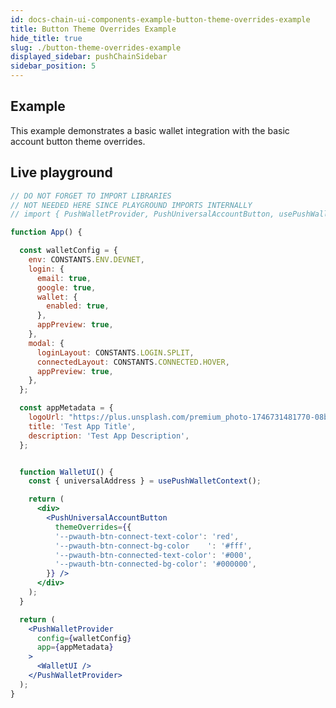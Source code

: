 ```yaml
---
id: docs-chain-ui-components-example-button-theme-overrides-example
title: Button Theme Overrides Example
hide_title: true
slug: ./button-theme-overrides-example
displayed_sidebar: pushChainSidebar
sidebar_position: 5
---
```


## Example

This example demonstrates a basic wallet integration with the basic account button theme overrides.

## Live playground
```jsx live customPropMinimized = 'true'
// DO NOT FORGET TO IMPORT LIBRARIES
// NOT NEEDED HERE SINCE PLAYGROUND IMPORTS INTERNALLY
// import { PushWalletProvider, PushUniversalAccountButton, usePushWalletContext, CONSTANTS } from '@pushchain/ui-kit';

function App() {

  const walletConfig = {
    env: CONSTANTS.ENV.DEVNET,
    login: {
      email: true,
      google: true,
      wallet: {
        enabled: true,
      },
      appPreview: true,
    },
    modal: {
      loginLayout: CONSTANTS.LOGIN.SPLIT,
      connectedLayout: CONSTANTS.CONNECTED.HOVER,
      appPreview: true,
    },
  };

  const appMetadata = {
    logoUrl: "https://plus.unsplash.com/premium_photo-1746731481770-08b2f71661d0?q=80&w=2671&auto=format&fit=crop&ixlib=rb-4.1.0&ixid=M3wxMjA3fDB8MHxwaG90by1wYWdlfHx8fGVufDB8fHx8fA%3D%3D",
    title: 'Test App Title',
    description: 'Test App Description',
  };


  function WalletUI() {
    const { universalAddress } = usePushWalletContext();

    return (
      <div>
        <PushUniversalAccountButton
          themeOverrides={{
          '--pwauth-btn-connect-text-color': 'red',
          '--pwauth-btn-connect-bg-color	': '#fff',
          '--pwauth-btn-connected-text-color': '#000',
          '--pwauth-btn-connected-bg-color': '#000000',
        }} />
      </div>
    );
  }

  return (
    <PushWalletProvider
      config={walletConfig}
      app={appMetadata}
    >
      <WalletUI />
    </PushWalletProvider>
  );
}
```
